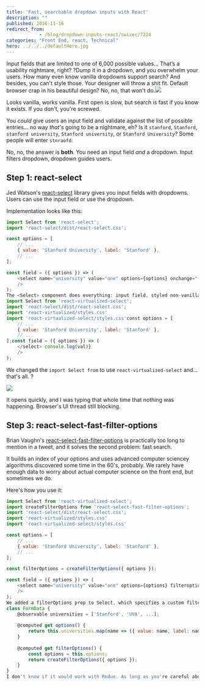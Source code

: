 ```yaml
---
title: 'Fast, searchable dropdown inputs with React'
description: ""
published: 2016-11-16
redirect_from: 
            - /blog/dropdown-inputs-react/swizec/7224
categories: "Front End, react, Technical"
hero: ../../../defaultHero.jpg
---
```

Input fields that are limited to one of 6,000 possible values… That’s a usability nightmare, right? ?Dump it in a dropdown, and you overwhelm your users. How many even know vanilla dropdowns support search? And besides, you can&#x27;t style those. Your designer will throw a shit fit. Default browser crap in his beautiful design? No, no, that won&#x27;t do.![](./img/blog-wp-content-uploads-2016-11-vanilla-dropdown.gif)



Looks vanilla, works vanilla. First open is slow, but search is fast if you know it exists. If you don&#x27;t, you&#x27;re screwed.



You _could_ give users an input field and validate against the list of possible entries… no way _that&#x27;s_ going to be a nightmare, eh? Is it `stanford`, `Stanford`, `stanford university`, `Stanford university`, or `Stanford University`? Some people will enter `stnraofd`.



No, no, the answer is **both**. You need an input field _and_ a dropdown. Input filters dropdown, dropdown guides users.



## Step 1: react-select



Jed Watson&#x27;s [react-select](https://github.com/JedWatson/react-select) library gives you input fields with dropdowns. Users can use the input field or use the dropdown.



Implementation looks like this:



```javascript
import Select from 'react-select';
import 'react-select/dist/react-select.css';

const options = [
    // ...
    { value: 'Stanford University', label: 'Stanford' },
    // ...
];

const field = ({ options }) => (
    <select name="university" value="one" options={options} onchange="{val" ==""> console.log(val)}
    />
);
The <Select> component does everything: input field, styled non-vanilla dropdown, mouse interaction, keyboard shortcuts, filtering. The only gotcha is that options have to be an array of { value, label } objects. Even if both value and label are the same, I tried.A few seconds to render the dropdown. A few seconds to filter. The browser's UI thread blocked, and you can't even see what you're typing.5,258 entries is a lot of entries ?Step 2: react-virtualized-selectBrian Vaughn's react-virtualized-select solves the first problem – opening the dropdown. It's a higher order component that does a thing and then your thing works better.I think it implements paging and hides it behind scroll events. Only a few elements render at a time, and everyone's life is better.Here's how you use it:
import Select from 'react-virtualized-select';
import 'react-select/dist/react-select.css';
import 'react-virtualized/styles.css'
import 'react-virtualized-select/styles.css'const options = [
    // ...
    { value: 'Stanford University', label: 'Stanford' },
    // ...
];const field = ({ options }) => (
    </select> console.log(val)}
    />
);
```



We changed the `import Select from` to use `react-virtualized-select` and… that&#x27;s all. ?



![](./img/blog-wp-content-uploads-2016-11-react-virtualized-select.gif)



It opens quickly, and I was typing that whole time that nothing was happening. Browser&#x27;s UI thread still blocking.



## Step 3: react-select-fast-filter-options



Brian Vaughn&#x27;s [react-select-fast-filter-options](https://github.com/bvaughn/react-select-fast-filter-options) is practically too long to mention in a tweet, and it solves the second problem: fast search.



It builds an index of your options and uses advanced computer sciencey algorithms discovered some time in the 60&#x27;s, probably. We rarely have enough data to worry about actual computer science on the front end, but sometimes we do.



Here&#x27;s how you use it:



```javascript
import Select from 'react-virtualized-select';
import createFilterOptions from 'react-select-fast-filter-options';
import 'react-select/dist/react-select.css';
import 'react-virtualized/styles.css'
import 'react-virtualized-select/styles.css'

const options = [
    // ...
    { value: 'Stanford University', label: 'Stanford' },
    // ...
];

const filterOptions = createFilterOptions({ options });

const field = ({ options }) => (
    <select name="university" value="one" options={options} filteroptions={filterOptions} onchange="{val" ==""> console.log(val)}
    />
);
We added a filterOptions prop to Select, which specifies a custom filter implementation, and we used createFilterOptions to instantiate that implementation. No need to worry about how it actually works because It Just Works™.Looks good, works good. Faster even than the vanilla browser implementation ?The only gotcha is that you have to pass the same options to both Select and createFilterOptions. Dynamically generating { value, label } objects from an array won't work.The good news is that the memoization MobX does for @computed values is good enough, so you can do something like this:
class FormData {
    @observable universities = ['Stanford', 'UVA', ...];
 
    @computed get options() {
        return this.universities.map(name => ({ value: name, label: name }));
    }
 
    @computed get filterOptions() {
        const options = this.options;
        return createFilterOptions({ options });
    }
}
I don't know if it would work with Redux. As long as you're careful about the reference thing, you should be fine.But is it a good idea?Yes. Use this approach for all select fields. Even the small ones! There's no harm, and it's faster. Winning.</select>
```